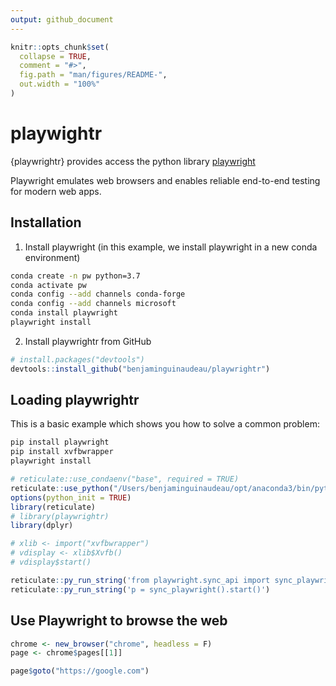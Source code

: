 ```yaml
---
output: github_document
---
```


<!-- README.md is generated from README.Rmd. Please edit that file -->

```r
knitr::opts_chunk$set(
  collapse = TRUE,
  comment = "#>",
  fig.path = "man/figures/README-",
  out.width = "100%"
)
```

# playwightr

<!-- badges: start -->
<!-- badges: end -->

{playwrightr} provides access the python library [playwright](https://playwright.dev/python/docs/intro)

Playwright emulates web browsers and enables reliable end-to-end testing for modern web apps.

## Installation

1. Install playwright (in this example, we install playwright in a new conda environment)

```bash
conda create -n pw python=3.7
conda activate pw
conda config --add channels conda-forge
conda config --add channels microsoft
conda install playwright
playwright install
```

2. Install playwrightr from GitHub

``` r
# install.packages("devtools")
devtools::install_github("benjaminguinaudeau/playwrightr")
```

## Loading playwrightr

This is a basic example which shows you how to solve a common problem:

```bash
pip install playwright
pip install xvfbwrapper
playwright install 
```


```r
# reticulate::use_condaenv("base", required = TRUE)
reticulate::use_python("/Users/benjaminguinaudeau/opt/anaconda3/bin/python", required = TRUE)
options(python_init = TRUE)
library(reticulate)
# library(playwrightr)
library(dplyr)
```


```r
# xlib <- import("xvfbwrapper")
# vdisplay <- xlib$Xvfb()
# vdisplay$start()

reticulate::py_run_string('from playwright.sync_api import sync_playwright')
reticulate::py_run_string('p = sync_playwright().start()')
```


## Use Playwright to browse the web

```r
chrome <- new_browser("chrome", headless = F)
page <- chrome$pages[[1]]

page$goto("https://google.com")
```
